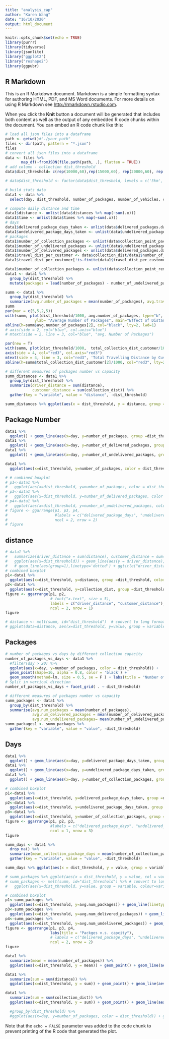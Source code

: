 ```yaml
---
title: "analysis_cap"
author: "Karen Wang"
date: "16/10/2020"
output: html_document
---
```


```r
knitr::opts_chunk$set(echo = TRUE)
library(purrr)
library(tidyverse)
library(jsonlite)
library("ggplot2")
library("reshape2")
library(ggpubr)
```

## R Markdown

This is an R Markdown document. Markdown is a simple formatting syntax for authoring HTML, PDF, and MS Word documents. For more details on using R Markdown see <http://rmarkdown.rstudio.com>.

When you click the **Knit** button a document will be generated that includes both content as well as the output of any embedded R code chunks within the document. You can embed an R code chunk like this:

```r
# load all json files into a dataframe
path <- getwd()#"./your_path"
files <- dir(path, pattern = "*.json")
files
# convert all json files into a dataframe
data <- files %>%
       map_df(~fromJSON(file.path(path, .), flatten = TRUE))
# add column - collection dist_threshold 
data$dist_threshold= c(rep(10000,60),rep(15000,60), rep(20000,60), rep(5000,60))

# data$dist_threshold <- factor(data$dist_threshold, levels = c('5km', '10km', '15km', '20km'))
```
```r
# build stats data
data1 <- data %>%
  select(day, dist_threshold, number_of_packages, number_of_vehicles, collection_dist)

# compute daily distance and time
data1$distance <- unlist(data$distances %>% map(~sum(.x)))
data1$time <- unlist(data$times %>% map(~sum(.x)))
# days
data1$delivered_package_days_taken <- unlist(data$delivered_packages.days_taken %>% map(~sum(.x)))
data1$undelivered_package_days_taken <- unlist(data$undelivered_packages.days_taken %>% map(~sum(.x)))
# packages
data1$number_of_collection_packages <- unlist(data$collection_point_packages %>% map(~sum(.x))) 
data1$number_of_undelivered_packages <- unlist(data$undelivered_packages.days_taken %>% map(~length(.x))) # calculate the number of 
data1$number_of_delivered_packages <- unlist(data$delivered_packages.days_taken %>% map(~length(.x))) # calculate the number of delivered packages every day
data1$travel_dist_per_customer <- data$collection_dist/data1$number_of_collection_packages
data1$travel_dist_per_customer[!is.finite(data1$travel_dist_per_customer)]<-0

data1$number_of_collection_packages <- unlist(data$collection_point_removed_packages %>% map(~sum(.x)))
data1 <- data1 %>%
  group_by(dist_threshold) %>%
  mutate(packages = lead(number_of_packages) - number_of_undelivered_packages) # compute packages
```
```r
summ <- data1 %>%
  group_by(dist_threshold) %>%
  summarize(avg.number_of_packages = mean(number_of_packages), avg.travel_dist_per_customer = mean(travel_dist_per_customer), total_collection_dist_customer = sum(collection_dist)) 
summ
par(mar = c(5,5,2,5))
with(summ, plot(dist_threshold/1000, avg.number_of_packages, type="b",  ylim = c(0,200), xlab= "Distance Threshold (km)",
             ylab= "Average Number of Packages", main="Effect of Distance Threshold"))
abline(h=summ$avg.number_of_packages[2], col="black", lty=2, lwd=1)
# axis(side = 2, col="blue", col.axis="blue")
# mtext(side = 2, line = 3, col="blue", "avg. Number of Packages")

par(new = T)
with(summ, plot(dist_threshold/1000,  total_collection_dist_customer/1000,  , ylim = c(000,4000), type="b", pch=15, col="red3", axes=F, xlab=NA, ylab=NA, cex=1.2))
axis(side = 4, col="red3", col.axis="red3")
mtext(side = 4, line = 3, col="red3", 'Total Travelling Distance by Customer (km)')
abline(h=summ$total_collection_dist_customer[2]/1000, col="red3", lty=2, lwd=1)
```

```r
# different measures of packages number vs capacity
summ_distances <- data1 %>%
  group_by(dist_threshold) %>%
  summarize(driver_distance = sum(distance), 
            customer_distance = sum(collection_dist)) %>%
  gather(key = "variable", value = "distance", -dist_threshold)
```
```r
summ_distances %>% ggplot(aes(x = dist_threshold, y = distance, group = variable)) + geom_line(aes(color = variable)) + geom_point(aes(color = variable)) #+ scale_color_manual(values = c("darkred", "steelblue")) + ggtitle("distance vs. dist_threshold")
```

## Package Number
```r
data1 %>% 
  ggplot() + geom_line(aes(x=day, y=number_of_packages, group =dist_threshold, color = as.factor(dist_threshold/1000))) + ggtitle("Number of Packages over Time") + labs(y= "Number of Packages", x = "Day n", color = "Distance Threshold (km)")
data1 %>% 
  ggplot() + geom_line(aes(x=day, y=number_of_delivered_packages, group =dist_threshold, color = dist_threshold)) + ggtitle("number_of_delivered_packages over time")
data1 %>% 
  ggplot() + geom_line(aes(x=day, y=number_of_undelivered_packages, group =dist_threshold, color = dist_threshold)) + ggtitle("number_of_undelivered_packages over time")

data1 %>% 
  ggplot(aes(x=dist_threshold, y=number_of_packages, color = dist_threshold)) + geom_boxplot() + ggtitle("Number of Packages vs Distance Threshold")

# # combined boxplot
# p1<-data1 %>% 
#   ggplot(aes(x=dist_threshold, y=number_of_packages, color = dist_threshold)) + geom_boxplot() + ggtitle("number_of_packages vs collection capcity")
# p3<-data1 %>% 
#   ggplot(aes(x=dist_threshold, y=number_of_delivered_packages, color = dist_threshold)) + geom_boxplot() + ggtitle("number_of_delivered_packages vs collection dist_threshold")
# p4<-data1 %>% 
#   ggplot(aes(x=dist_threshold, y=number_of_undelivered_packages, color = dist_threshold)) + geom_boxplot() + ggtitle("number_of_undelivered_packages vs collection dist_threshold")
# figure <- ggarrange(p1, p3, p4,
#                     #labels = c("delivered_package_days", "undelivered_package_days", "collection_package_days"),
#                     ncol = 2, nrow = 2)
# figure
```
## distance
```r
# data1 %>% 
#   summarize(driver_distance = sum(distance), customer_distance = sum(collection_dist)) %>% 
#   ggplot(aes(x=dist_threshold)) + geom_line(aes(y = driver_distance), color = "darkred") + geom_line(aes(y = customer_distance), color="steelblue", linetype="twodash")
#   # geom_line(aes(group=1),linetype='dotted') + ggtitle("driver_distance vs. dist_threshold")
# combined boxplot
p1<-data1 %>% 
  ggplot(aes(x=dist_threshold, y=distance, group =dist_threshold, color = dist_threshold)) + geom_boxplot()#+ stat_summary(fun.y=mean, geom="point", shape=23, size=4) #+ ggtitle("driver_distance vs collection dist_threshold")
p2<-data1 %>% 
  ggplot(aes(x=dist_threshold, y=collection_dist, group =dist_threshold, color = dist_threshold)) + geom_boxplot() #+ ggtitle("customer_distance vs collection dist_threshold")
figure <- ggarrange(p1, p2,
                    # font("x.text", size = 5),
                    labels = c("driver_distance", "customer_distance"),
                    ncol = 2, nrow = 1)
figure

# distance <- melt(summ, id="dist_threshold")  # convert to long format
# ggplot(data=distance, aes(x=dist_threshold, y=value, group = variable, colour=variable)) + geom_line() + geom_point()
```

## Packages
```r
# number of packages vs days by different collection capacity
number_of_packages_vs_days <- data1 %>% 
  #filter(day > 20) %>%
  ggplot(aes(x=day, y=number_of_packages, color = dist_threshold)) + 
  geom_point(shape=16, alpha = 0.8, color = 'black') +
  geom_smooth(method=lm, size = 0.5, se = F ) + labs(title = "Number of Packages v.s. Days by Collection Capacity")
# Split in vertical direction
number_of_packages_vs_days + facet_grid( . ~ dist_threshold) 

```



```r
# different measures of packages number vs capacity
summ_packages <- data1 %>%
  group_by(dist_threshold) %>%
  summarise(avg.num_packages = mean(number_of_packages), 
            avg.num_delivered_packages = mean(number_of_delivered_packages), 
            avg.num_undelivered_packages= mean(number_of_undelivered_packages))
summ_packages1 <- summ_packages %>% 
  gather(key = "variable", value = "value", -dist_threshold)

```

## Days
```r
data1 %>% 
  ggplot() + geom_line(aes(x=day, y=delivered_package_days_taken, group =dist_threshold, color = dist_threshold)) + ggtitle("delivered_package_days over time")
data1 %>% 
  ggplot() + geom_line(aes(x=day, y=undelivered_package_days_taken, group =dist_threshold, color = dist_threshold)) + ggtitle("delivered_package_days over time")
data1 %>% 
  ggplot() + geom_line(aes(x=day, y=number_of_collection_packages, group =dist_threshold, color = dist_threshold)) + ggtitle("collection_package_days over time")
```
```r
# combined boxplot
p1<-data1 %>% 
  ggplot(aes(x=dist_threshold, y=delivered_package_days_taken, group =dist_threshold, color = dist_threshold)) + geom_boxplot() + ggtitle("delivered_package_days vs collection dist_threshold")
p2<-data1 %>% 
  ggplot(aes(x=dist_threshold, y=undelivered_package_days_taken, group =dist_threshold, color = dist_threshold)) + geom_boxplot() + ggtitle("undelivered_package_days vs collection dist_threshold")
p3<-data1 %>% 
  ggplot(aes(x=dist_threshold, y=number_of_collection_packages, group =dist_threshold, color = dist_threshold)) + geom_boxplot() + ggtitle("collection_package_days vs collection dist_threshold")
figure <- ggarrange(p1, p2, p3,
                    #labels = c("delivered_package_days", "undelivered_package_days", "collection_package_days"),
                    ncol = 1, nrow = 3)
figure

summ_days <- data1 %>% 
  drop_na() %>% 
  summarize(mean_collection_package_days = mean(number_of_collection_packages), mean_delivered_package_days = mean(delivered_package_days_taken), mean_undelivered_package_days = mean(undelivered_package_days_taken)) %>% #mean_number_of_packages = mean(number_of_packages), 
  gather(key = "variable", value = "value", -dist_threshold) 

summ_days %>% ggplot(aes(x = dist_threshold, y = value, group = variable)) + geom_line(aes(color = variable), linetype='dotted') + geom_point(aes(color = variable)) #+ scale_color_manual(values = c("darkred", "steelblue")) 

# summ_packages %>% ggplot(aes(x = dist_threshold, y = value, col = variable)) + geom_boxplot()
# summ_packages <- melt(summ, id="dist_threshold") %>% # convert to long format
#   ggplot(aes(x=dist_threshold, y=value, group = variable, colour=variable)) + geom_line() + geom_point()

```

```r
# combined boxplot
p1<-summ_packages %>% 
  ggplot(aes(x=dist_threshold, y=avg.num_packages)) + geom_line(linetype='dotted') + geom_point()
p3<-summ_packages %>% 
  ggplot(aes(x=dist_threshold, y=avg.num_delivered_packages)) + geom_line(linetype='dotted') + geom_point()
p4<-summ_packages %>% 
  ggplot(aes(x=dist_threshold, y=avg.num_undelivered_packages)) + geom_line(linetype='dotted') + geom_point()
figure <- ggarrange(p1, p3, p4,
                    labs(title = "Packges v.s. capcity"),
                    # labels = c("delivered_package_days", "undelivered_package_days", "collection_package_days"),
                    ncol = 2, nrow = 2)
figure
```
```r
data1 %>% 
  summarize(mean = mean(number_of_packages)) %>% 
  ggplot(aes(x=dist_threshold, y = mean)) + geom_point() + geom_line(aes(group=1),linetype='dotted') + ggtitle("number_of_packages vs. dist_threshold")

data1 %>% 
  summarize(sum = sum(distance)) %>% 
  ggplot(aes(x=dist_threshold, y = sum)) + geom_point() + geom_line(aes(group=1),linetype='dotted') + ggtitle("driver_distance vs. dist_threshold")

data1 %>% 
  summarize(sum = sum(collection_dist)) %>% 
  ggplot(aes(x=dist_threshold, y = sum)) + geom_point() + geom_line(aes(group=1),linetype='dotted') + ggtitle("customer_distance vs. dist_threshold")

  #group_by(dist_threshold) %>% 
  #ggplot(aes(x=day, y=number_of_packages, color = dist_threshold)) + geom_line(aes(group=1)) # + geom_bar(stat="identity") + ggtitle("tip_amount vs. hour")
```

Note that the `echo = FALSE` parameter was added to the code chunk to prevent printing of the R code that generated the plot.
